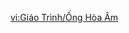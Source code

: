 {{Tutorial
|title    = Harmonious Reed Pipe
|subtitle = Gameplay Tutorial
|type     = Adventure
|icon     = Icon Tutorial Combat.png
|about    = Harmonious Reed Pipe
|text1    = The Harmonious Reed Pipe requires the ripples released by bursting {{color|help|Dew Bubbles}} to be activated. The {{color|help|number of runes}} displayed on top shows which {{color|help|order is required to activate}} the same group of Harmonious Reed Pipes for the challenge. When there are multiple Pipes with the {{color|help|same number of runes}}, then these Pipes must be {{color|help|activated at the same time}}.
|image1   = Tutorial Harmonious Reed Pipe.png
|sort     = 6280
}}

[[vi:Giáo Trình/Ống Hòa Âm]]